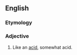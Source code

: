 ==English==

===Etymology===
{{suf|en|acid|y|id2=adjectival}}

===Adjective===
{{en-adj}}

# Like an [[acid]], somewhat acid.